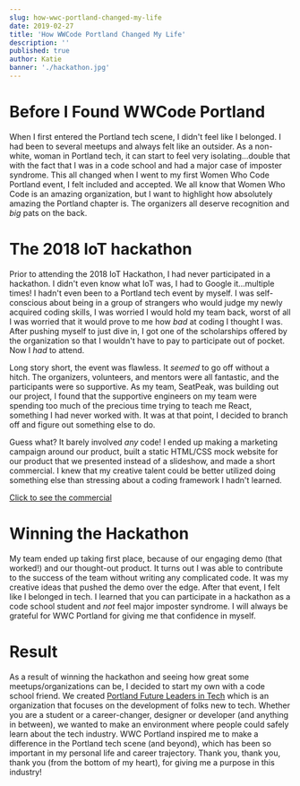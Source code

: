 ```yaml
---
slug: how-wwc-portland-changed-my-life
date: 2019-02-27
title: 'How WWCode Portland Changed My Life'
description: ''
published: true
author: Katie
banner: './hackathon.jpg'
---
```


# Before I Found WWCode Portland
When I first entered the Portland tech scene, I didn't feel like I belonged. I had been to several meetups and always felt like an outsider. As a non-white, woman in Portland tech, it can start to feel very isolating...double that with the fact that I was in a code school and had a major case of imposter syndrome. This all changed when I went to my first Women Who Code Portland event, I felt included and accepted.  We all know that Women Who Code is an amazing organization, but I want to highlight how absolutely amazing the Portland chapter is. The organizers all deserve recognition and *big* pats on the back.

# The 2018 IoT hackathon
Prior to attending the 2018 IoT Hackathon, I had never participated in a hackathon. I didn't even know what IoT was, I had to Google it...multiple times! I hadn't even been to a Portland tech event by myself. I was self-conscious about being in a group of strangers who would judge my newly acquired coding skills, I was worried I would hold my team back, worst of all I was worried that it would prove to me how *bad* at coding I thought I was. After pushing myself to just dive in, I got one of the scholarships offered by the organization so that I wouldn't have to pay to participate out of pocket. Now I *had* to attend. 

Long story short, the event was flawless. It *seemed* to go off without a hitch. The organizers, volunteers, and mentors were all fantastic, and the participants were so supportive. As my team, SeatPeak, was building out our project, I found that the supportive engineers on my team were spending too much of the precious time trying to teach me React, something I had never worked with. It was at that point, I decided to branch off and figure out something else to do. 

Guess what? It barely involved *any* code! I ended up making a marketing campaign around our product, built a static HTML/CSS mock website for our product that we presented instead of a slideshow, and made a short commercial. I knew that my creative talent could be better utilized doing something else than stressing about a coding framework I hadn't learned.

[Click to see the commercial](https://vimeo.com/320260806)

# Winning the Hackathon
My team ended up taking first place, because of our engaging demo (that worked!) and our thought-out product. It turns out I was able to contribute to the success of the team without writing any complicated code. It was my creative ideas that pushed the demo over the edge. After that event, I felt like I belonged in tech. I learned that you can participate in a hackathon as a code school student and *not* feel major imposter syndrome. I will always be grateful for WWC Portland for giving me that confidence in myself. 

# Result
As a result of winning the hackathon and seeing how great some meetups/organizations can be, I decided to start my own with a code school friend. We created [Portland Future Leaders in Tech](/pdxflit) which is an organization that focuses on the development of folks new to tech. Whether you are a student or a career-changer, designer or developer (and anything in between), we wanted to make an environment where people could safely learn about the tech industry. WWC Portland inspired me to make a difference in the Portland tech scene (and beyond), which has been so important in my personal life and career trajectory. Thank you, thank you, thank you (from the bottom of my heart), for giving me a purpose in this industry!